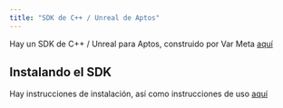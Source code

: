 ```yaml
---
title: "SDK de C++ / Unreal de Aptos"
---
```


Hay un SDK de C++ / Unreal para Aptos, construido por Var Meta [aquí](https://github.com/VAR-META-Tech/Aptos-Cpp-SDK/)

## Instalando el SDK

Hay instrucciones de instalación, así como instrucciones de uso [aquí](https://github.com/VAR-META-Tech/Aptos-Cpp-SDK/?tab=readme-ov-file#installation-guide)
